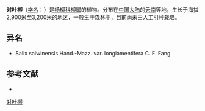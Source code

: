 {{Speciesbox
| name = 对叶柳
| status = 
| status_system = 
| image =
| genus = Salix
| species = salwinensis
| authority = Hand.-Mazz.
| subdivision_ranks =[[变种|变种]]
| subdivision =
* 对叶柳 ''S. s.'' var. ''salwinensis''
* [[长穗对叶柳|长穗对叶柳]] ''S. s.'' var. ''longiamentifera''
}}

'''对叶柳'''（[[学名|学名]]：{{lang|la|''Salix salwinensis''}}）是[[杨柳科|杨柳科]][[柳属|柳属]]的植物。分布在[[中国大陆|中国大陆]]的[[云南|云南]]等地，生长于海拔2,900米至3,200米的地区，一般生于森林中，目前尚未由人工引种栽培。

== 异名 ==
* Salix salwinensis Hand.-Mazz. var. longiamentifera C. F. Fang

== 参考文献 ==
<div class="references-small">
* {{cite web| url =http://www.bioinfo.cn/db05/KmzwSpecies.php?action=view&id=20593| title =对叶柳（原变种）| work =《中国高等植物数据库全库》| publisher =中国科学院微生物研究所| author =昆明植物研究所| accessdate =2009-02-25| deadurl =yes| archiveurl =https://web.archive.org/web/20160305100740/http://www.bioinfo.cn/db05/KmzwSpecies.php?action=view&id=20593| archivedate =2016-03-05}}
</div>
{{Taxonbar|from=Q10956541}}

[[Category:柳属|对叶柳]]


{{植物小作品}}
